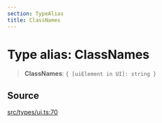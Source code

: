 ```yaml
---
section: TypeAlias
title: ClassNames
---
```


# Type alias: ClassNames

> **ClassNames**: `{ [uiElement in UI]: string }`

## Source

[src/types/ui.ts:70](https://github.com/gpbl/react-day-picker/blob/45cca307e/src/types/ui.ts#L70)
